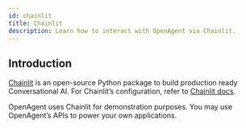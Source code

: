 ```yaml
---
id: chainlit
title: Chainlit
description: Learn how to interact with OpenAgent via Chainlit.
---
```


## Introduction

[Chainlit](https://docs.chainlit.io/) is an open-source Python package to build production ready Conversational AI. For Chainlit’s configuration, refer to [Chainlit docs](https://docs.chainlit.io/).

OpenAgent uses Chainlit for demonstration purposes. You may use OpenAgent’s APIs to power your own applications.
